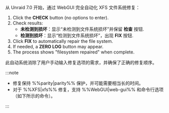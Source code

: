 从 Unraid 7.0 开始，通过 WebGUI 完全自动化 XFS 文件系统修复：

1. Click the **CHECK** button (no options to enter).
2. Check results:
   - **未检测到损坏**：显示“未检测到文件系统损坏”并保留 **检查** 按钮.
   - **检测到损坏**：显示“检测到文件系统损坏”，出现 **FIX** 按钮.
3. Click **FIX** to automatically repair the file system.
4. If needed, a **ZERO LOG** button may appear.
5. The process shows "filesystem repaired" when complete.

此自动系统消除了用户手动输入修复选项的需求，并确保了正确的修复顺序。

:::note

- 修复保持 %%parity|parity%% 保护，并可能需要相当长的时间。
- 对于 %%XFS|xfs%% 修复，支持 %%WebGUI|web-gui%% 和命令行选项（如下所示的命令）。

:::
